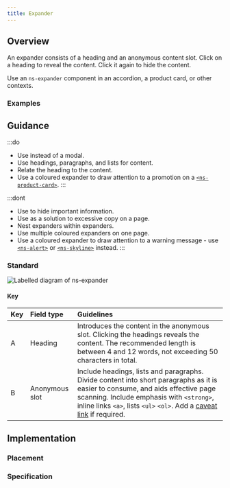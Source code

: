 ```yaml
---
title: Expander
---
```




## Overview

<CompDetails name={componentName} />

An expander consists of a heading and an anonymous content slot. Click on a heading to reveal the content. Click it again to hide the content.

Use an `ns-expander` component in an accordion, a product card, or other contexts.

### Examples

<Tabs>
  <TabItem label="Standard">
    <ExampleViewer type="standard" />
  </TabItem>
  <TabItem label="Icon">
    <ExampleViewer type="standard-icon" />
  </TabItem>
</Tabs>

## Guidance

:::do
- Use instead of a modal.
- Use headings, paragraphs, and lists for content.
- Relate the heading to the content.
- Use a coloured expander to draw attention to a promotion on a [`<ns-product-card>`](/components/ns-product-card).
:::

:::dont
- Use to hide important information.
- Use as a solution to excessive copy on a page.
- Nest expanders within expanders.
- Use multiple coloured expanders on one page.
- Use a coloured expander to draw attention to a warning message - use [`<ns-alert>`](/components/ns-alert) or [`<ns-skyline>`](/components/ns-skyline) instead.
:::

### Standard

![Labelled diagram of ns-expander](@assets/components/ns-expander/guidance-accordion.webp)

#### Key

| Key | Field type | Guidelines |
| :--- | :--- | :--- |
| <span class="marker">A</span> | Heading | Introduces the content in the anonymous slot. Clicking the headings reveals the content. The recommended length is between 4 and 12 words, not exceeding 50 characters in total. |
| <span class="marker">B</span> | Anonymous slot | Include headings, lists and paragraphs. Divide content into short paragraphs as it is easier to consume, and aids effective page scanning. Include emphasis with `<strong>`, inline links `<a>`, lists `<ul>` `<ol>`. Add a [caveat link](/components/ns-caveat) if required. |

## Implementation

### Placement

<Placement name={componentName} />

### Specification

<Specification name={componentName} />

